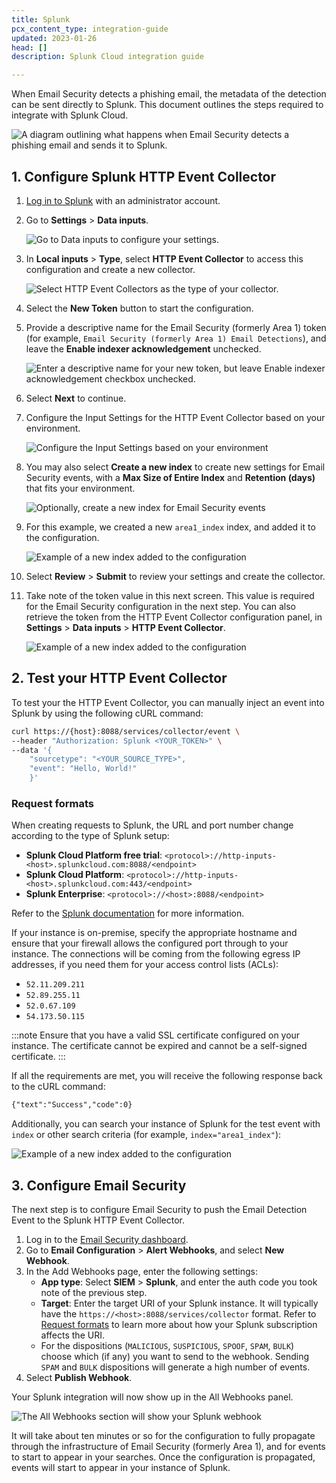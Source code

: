 ```yaml
---
title: Splunk
pcx_content_type: integration-guide
updated: 2023-01-26
head: []
description: Splunk Cloud integration guide

---
```



When Email Security detects a <GlossaryTooltip term="phishing">phishing</GlossaryTooltip> email, the metadata of the detection can be sent directly to Splunk. This document outlines the steps required to integrate with Splunk Cloud.

![A diagram outlining what happens when Email Security detects a phishing email and sends it to Splunk.](~/assets/images/email-security/siem-integration/splunk/open-splunk.png)

## 1. Configure Splunk HTTP Event Collector

1. [Log in to Splunk](https://login.splunk.com/) with an administrator account.

2. Go to **Settings** > **Data inputs**.

   ![Go to Data inputs to configure your settings.](~/assets/images/email-security/siem-integration/splunk/step2-data-inputs.png)

3. In **Local inputs** > **Type**, select **HTTP Event Collector** to access this configuration and create a new collector.

   ![Select HTTP Event Collectors as the type of your collector.](~/assets/images/email-security/siem-integration/splunk/step3-type.png)

4. Select the **New Token** button to start the configuration.

5. Provide a descriptive name for the Email Security (formerly Area 1) token (for example, `Email Security (formerly Area 1) Email Detections`), and leave the **Enable indexer acknowledgement** unchecked.

   ![Enter a descriptive name for your new token, but leave Enable indexer acknowledgement checkbox unchecked.](~/assets/images/email-security/siem-integration/splunk/step5-token.png)

6. Select **Next** to continue.

7. Configure the Input Settings for the HTTP Event Collector based on your environment.

   ![Configure the Input Settings based on your environment](~/assets/images/email-security/siem-integration/splunk/step7-input-settings.png)

8. You may also select **Create a new index** to create new settings for Email Security events, with a **Max Size of Entire Index** and **Retention (days)** that fits your environment.

   ![Optionally, create a new index for Email Security events](~/assets/images/email-security/siem-integration/splunk/step8-new-index.png)

9. For this example, we created a new `area1_index` index, and added it to the configuration.

   ![Example of a new index added to the configuration](~/assets/images/email-security/siem-integration/splunk/step9-new-index.png)

10. Select **Review** > **Submit** to review your settings and create the collector.

11. Take note of the token value in this next screen. This value is required for the Email Security configuration in the next step. You can also retrieve the token from the HTTP Event Collector configuration panel, in **Settings** > **Data inputs** > **HTTP Event Collector**.

    ![Example of a new index added to the configuration](~/assets/images/email-security/siem-integration/splunk/step11-token-value.png)

## 2. Test your HTTP Event Collector

To test your the HTTP Event Collector, you can manually inject an event into Splunk by using the following cURL command:

```bash
curl https://{host}:8088/services/collector/event \
--header "Authorization: Splunk <YOUR_TOKEN>" \
--data '{
    "sourcetype": "<YOUR_SOURCE_TYPE>",
    "event": "Hello, World!"
    }'
```

### Request formats

When creating requests to Splunk, the URL and port number change according to the type of Splunk setup:

* **Splunk Cloud Platform free trial**: `<protocol>://http-inputs-<host>.splunkcloud.com:8088/<endpoint>`
* **Splunk Cloud Platform**: `<protocol>://http-inputs-<host>.splunkcloud.com:443/<endpoint>`
* **Splunk Enterprise**: `<protocol>://<host>:8088/<endpoint>`

Refer to the [Splunk documentation](https://docs.splunk.com/Documentation/Splunk/8.2.2/Data/UsetheHTTPEventCollector) for more information.

If your instance is on-premise, specify the appropriate hostname and ensure that your firewall allows the configured port through to your instance. The connections will be coming from the following egress IP addresses, if you need them for your access control lists (ACLs):

* `52.11.209.211`
* `52.89.255.11`
* `52.0.67.109`
* `54.173.50.115`

:::note
Ensure that you have a valid SSL certificate configured on your instance. The certificate cannot be expired and cannot be a self-signed certificate.
:::

If all the requirements are met, you will receive the following response back to the cURL command:

```txt
{"text":"Success","code":0}
```

Additionally, you can search your instance of Splunk for the test event with `index` or other search criteria (for example, `index="area1_index"`):

![Example of a new index added to the configuration](~/assets/images/email-security/siem-integration/splunk/search-instance.png)

## 3. Configure Email Security

The next step is to configure Email Security to push the Email Detection Event to the Splunk HTTP Event Collector.

1. Log in to the [Email Security dashboard](https://horizon.area1security.com/).
2. Go to **Email Configuration** > **Alert Webhooks**, and select **New Webhook**.
3. In the Add Webhooks page, enter the following settings:
   * **App type**: Select **SIEM** > **Splunk**, and enter the auth code you took note of the previous step.
   * **Target**: Enter the target URI of your Splunk instance. It will typically have the `https://<host>:8088/services/collector` format. Refer to [Request formats](#request-formats) to learn more about how your Splunk subscription affects the URI.
   * For the <GlossaryTooltip term="disposition">dispositions</GlossaryTooltip> (`MALICIOUS`, `SUSPICIOUS`, `SPOOF`, `SPAM`, `BULK`) choose which (if any) you want to send to the webhook. Sending `SPAM` and `BULK` dispositions will generate a high number of events.
4. Select **Publish Webhook**.

Your Splunk integration will now show up in the All Webhooks panel.

![The All Webhooks section will show your Splunk webhook](~/assets/images/email-security/siem-integration/splunk/splunk-webhook-integrations.png)

It will take about ten minutes or so for the configuration to fully propagate through the infrastructure of Email Security (formerly Area 1), and for events to start to appear in your searches. Once the configuration is propagated, events will start to appear in your instance of Splunk.

